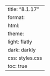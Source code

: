 ---
title: "8.1.17"
format:
    html:
        theme:
            light: flatly
            dark: darkly
        css: styles.css
        toc: true
---